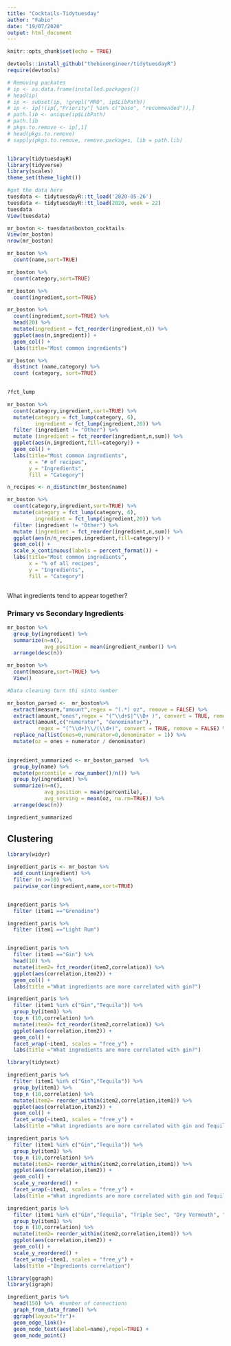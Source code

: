```yaml
---
title: "Cocktails-Tidytuesday"
author: "Fabio"
date: "19/07/2020"
output: html_document
---
```


```r
knitr::opts_chunk$set(echo = TRUE)
```


```r
devtools::install_github("thebioengineer/tidytuesdayR")
require(devtools)

# Removing packates
# ip <- as.data.frame(installed.packages())
# head(ip)
# ip <- subset(ip, !grepl("MRO", ip$LibPath))
# ip <- ip[!(ip[,"Priority"] %in% c("base", "recommended")),]
# path.lib <- unique(ip$LibPath)
# path.lib 
# pkgs.to.remove <- ip[,1]
# head(pkgs.to.remove)
# sapply(pkgs.to.remove, remove.packages, lib = path.lib)


library(tidytuesdayR)
library(tidyverse)
library(scales)
theme_set(theme_light())

#get the data here
tuesdata <- tidytuesdayR::tt_load('2020-05-26')
tuesdata <- tidytuesdayR::tt_load(2020, week = 22)
tuesdata
View(tuesdata)
```


```r
mr_boston <- tuesdata$boston_cocktails
View(mr_boston)
nrow(mr_boston)

mr_boston %>% 
  count(name,sort=TRUE)

mr_boston %>% 
  count(category,sort=TRUE)

mr_boston %>% 
  count(ingredient,sort=TRUE)

```

```r

mr_boston %>% 
  count(ingredient,sort=TRUE) %>% 
  head(20) %>% 
  mutate(ingredient = fct_reorder(ingredient,n)) %>% 
  ggplot(aes(n,ingredient)) +
  geom_col() +
  labs(title="Most common ingredients")

mr_boston %>% 
  distinct (name,category) %>% 
  count (category, sort=TRUE)
  


```

```r
?fct_lump

mr_boston %>% 
  count(category,ingredient,sort=TRUE) %>% 
  mutate(category = fct_lump(category, 6),
         ingredient = fct_lump(ingredient,20)) %>% 
  filter (ingredient != "Other") %>% 
  mutate (ingredient = fct_reorder(ingredient,n,sum)) %>% 
  ggplot(aes(n,ingredient,fill=category)) +
  geom_col() +
  labs(title="Most common ingredients",
       x = "# of recipes",
       y = "Ingredients",
       fill = "Category")

```

```r

n_recipes <- n_distinct(mr_boston$name)

mr_boston %>% 
  count(category,ingredient,sort=TRUE) %>% 
  mutate(category = fct_lump(category, 6),
         ingredient = fct_lump(ingredient,20)) %>% 
  filter (ingredient != "Other") %>% 
  mutate (ingredient = fct_reorder(ingredient,n,sum)) %>% 
  ggplot(aes(n/n_recipes,ingredient,fill=category)) +
  geom_col() +
  scale_x_continuous(labels = percent_format()) +
  labs(title="Most common ingredients",
       x = "% of all recipes",
       y = "Ingredients",
       fill = "Category")



```

What ingredients tend to appear together?

### Primary vs Secondary Ingredients

```r
mr_boston %>% 
  group_by(ingredient) %>% 
  summarize(n=n(),
            avg_position = mean(ingredient_number)) %>% 
  arrange(desc(n))

```

```r

mr_boston %>% 
  count(measure,sort=TRUE) %>% 
  View()

#Data cleaning turn thi sinto number

mr_boston_parsed <-  mr_boston%>% 
  extract(measure,"amount",regex = "(.*) oz", remove = FALSE) %>% 
  extract(amount,"ones",regex = "(^\\d+$|^\\D+ )", convert = TRUE, remove = FALSE) %>% 
  extract(amount,c("numerator", "denominator"),
          regex = "(^\\d+)\\/(\\d+)", convert = TRUE, remove = FALSE) %>% 
  replace_na(list(ones=0,numerator=0,denominator = 1)) %>% 
  mutate(oz = ones + numerator / denominator)

  
ingredient_summarized <- mr_boston_parsed  %>% 
  group_by(name) %>% 
  mutate(percentile = row_number()/n()) %>% 
  group_by(ingredient) %>% 
  summarize(n=n(),
            avg_position = mean(percentile),
            avg_serving = mean(oz, na.rm=TRUE)) %>% 
  arrange(desc(n))


```

```r
ingredient_summarized 
```


## Clustering 

```r
library(widyr)

ingredient_paris <- mr_boston %>% 
  add_count(ingredient) %>% 
  filter (n >=10) %>% 
  pairwise_cor(ingredient,name,sort=TRUE)


ingredient_paris %>% 
  filter (item1 =="Grenadine")

ingredient_paris %>% 
  filter (item1 =="Light Rum")


ingredient_paris %>% 
  filter (item1 =="Gin") %>% 
  head(10) %>% 
  mutate(item2= fct_reorder(item2,correlation)) %>% 
  ggplot(aes(correlation,item2)) +
  geom_col() +
  labs(title ="What ingredients are more correlated with gin?")

```

```r

ingredient_paris %>% 
  filter (item1 %in% c("Gin","Tequila")) %>% 
  group_by(item1) %>% 
  top_n (10,correlation) %>% 
  mutate(item2= fct_reorder(item2,correlation)) %>% 
  ggplot(aes(correlation,item2)) +
  geom_col() +
  facet_wrap(~item1, scales = "free_y") +
  labs(title ="What ingredients are more correlated with gin?")


```

```r


library(tidytext)

ingredient_paris %>% 
  filter (item1 %in% c("Gin","Tequila")) %>% 
  group_by(item1) %>% 
  top_n (10,correlation) %>% 
  mutate(item2= reorder_within(item2,correlation,item1)) %>% 
  ggplot(aes(correlation,item2)) +
  geom_col() +
  facet_wrap(~item1, scales = "free_y") +
  labs(title ="What ingredients are more correlated with gin and Tequila?")

```
```r


ingredient_paris %>% 
  filter (item1 %in% c("Gin","Tequila")) %>% 
  group_by(item1) %>% 
  top_n (10,correlation) %>% 
  mutate(item2= reorder_within(item2,correlation,item1)) %>% 
  ggplot(aes(correlation,item2)) +
  geom_col() +
  scale_y_reordered() +
  facet_wrap(~item1, scales = "free_y") +
  labs(title ="What ingredients are more correlated with gin and Tequila?")


```

```r
ingredient_paris %>% 
  filter (item1 %in% c("Gin","Tequila", "Triple Sec", "Dry Vermouth", "Vodka", "Bourbon")) %>% 
  group_by(item1) %>% 
  top_n (10,correlation) %>% 
  mutate(item2= reorder_within(item2,correlation,item1)) %>% 
  ggplot(aes(correlation,item2)) +
  geom_col() +
  scale_y_reordered() +
  facet_wrap(~item1, scales = "free_y") +
  labs(title ="Ingredients correlation")
```


```r

library(ggraph)
library(igraph)

ingredient_paris %>% 
  head(150) %>%  #number of connections
  graph_from_data_frame() %>% 
  ggraph(layout="fr")+
  geom_edge_link()+
  geom_node_text(aes(label=name),repel=TRUE) +
  geom_node_point()
  

```

```r

```

```r

```

